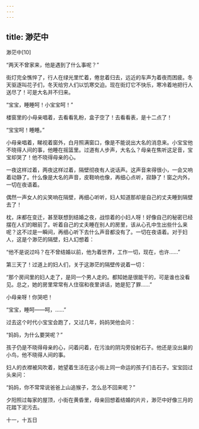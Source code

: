 ```yaml
---
---
---
```

title: 渺茫中
---




渺茫中[10]



“两天不曾家来，他是遇到了什么事呢？”

街灯完全憔悴了，行人在绿光里忙着，倦怠着归去，远近的车声为着夜而困疲。冬天驱逐叫花子们，冬天给穷人们以饥寒交迫。现在街灯它不快乐，寒冷着地把行人送尽了！可是大名并不归来。

“宝宝，睡睡呵！小宝宝呵！”

楼窗里的小母亲唱着，去看看乳粉，盒子空了！去看看表，是十二点了！

“宝宝呵！睡睡。”

小母亲唱着，睇视着窗外，白月照满窗口，像是不能说出大名的消息来。小宝宝他不晓得人间的事，他睡在摇篮里。过道有人步声，大名么？母亲在焦听这足音，宝宝却哭了！他不晓得母亲的心。

一夜这样过着，两夜这样过着，隔壁彻夜有人说话声。这声音来得很小，一会又响着动静了。什么像是大名的声音，皮鞋响也像，再细心点听，寂静了！窗之内外，一切在夜语着。

偶然一声女人的尖笑响在隔壁，再细心听听，妇人知道那却是自己的丈夫睡到隔壁去了！

枕，床都在变迁，甚至联想到结婚之夜，战惊着的小妇人呀！好像自己的秘密已经摆在人们的眼前了。听着自己的丈夫睡在别人的房里，该从心孔中生出些什么来呢？这不过是一瞬间，再细心听下去什么声音都没有了。一切在夜语着。对于妇人，这是个渺茫的隔壁，妇人幻想着：

“他不是说过吗？在不曾结婚以前，他为着世界，工作一切，现在，也许……”

第三天了！过道上的妇人们，关于这渺茫的隔壁传说着一切：

“那个房间里的妇人走了，是同一个男人走的。都知她是很能干的，可是谁也没看见。总之，她的房里常常有人住宿和夜里讲话，她是犯了罪……”

小母亲呀！你哭吧！

“宝宝，睡呵——呵，……”

过去这个时代小宝宝会跑了，又过几年，妈妈哭他会问：

“妈妈，为什么要哭呢？”

孩子仍是不晓得母亲的心，问着问着，在污浊的阴沟旁投射石子。他还是没出巢的小鸟，他不晓得人间的事。

妇人的衣襟被风吹着，她望着生活在这小街上同一命运的孩子们击石子。宝宝回过头来问：

“妈妈，你不常常说爸爸上山追猴子，怎么总不回来呢？”

夕阳照过每家的屋顶，小街在黄昏里，母亲回想着结婚的片片，渺茫中好像三月的花踏下泥污去。

十一，十五日